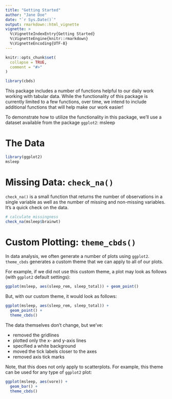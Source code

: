 ```yaml
---
title: "Getting Started"
author: "Jane Doe"
date: "`r Sys.Date()`"
output: rmarkdown::html_vignette
vignette: >
  %\VignetteIndexEntry{Getting Started}
  %\VignetteEngine{knitr::rmarkdown}
  %\VignetteEncoding{UTF-8}
---
```


```r
knitr::opts_chunk$set(
  collapse = TRUE,
  comment = "#>"
)
```

```r
library(cbds)
```

This package includes a number of functions helpful to our daily work working with tabular data. While the functionality of this package is currently limited to a few functions, over time, we intend to include additional functions that will help make our work easier!

To demonstrate how to utilize the functionality in this package, we'll use a dataset available from the package `ggplot2`: msleep

# The Data

```r
library(ggplot2)
msleep
```

# Missing Data: `check_na()`

`check_na()` is a small function that returns the number of observations in a single variable as well as the number of missing and non-missing variables. It's a quick check on the data.

```r
# calculate missingness
check_na(msleep$brainwt)
```

# Custom Plotting: `theme_cbds()`

In data analysis, we often generate a number of plots using `ggplot2`. `theme_cbds` generates a custom theme that we can apply to all of our plots.

For example, if we did not use this custom theme, a plot may look as follows (with `ggplot2` default settings):

```r
ggplot(msleep, aes(sleep_rem, sleep_total)) + geom_point()
```

But, with our custom theme, it would look as follows:

```r
ggplot(msleep, aes(sleep_rem, sleep_total)) + 
  geom_point() + 
  theme_cbds()
```

The data themselves don't change, but we've:

- removed the gridlines
- plotted only the x- and y-axis lines
- specified a white background
- moved the tick labels closer to the axes
- removed axis tick marks

Note, that this does not only apply to scatterplots. For example, this theme can be used for any type of `ggplot2` plot:

```r
ggplot(msleep, aes(vore)) + 
  geom_bar() + 
  theme_cbds()
```


